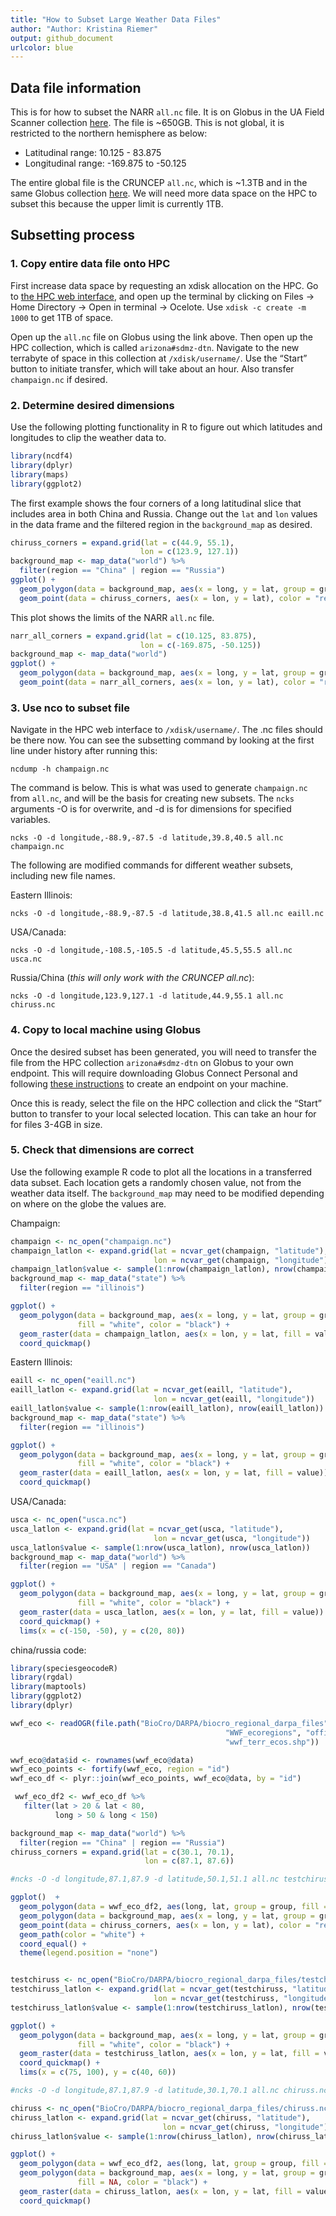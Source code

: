 ```yaml
---
title: "How to Subset Large Weather Data Files"
author: "Author: Kristina Riemer"
output: github_document
urlcolor: blue
---
```


## Data file information

This is for how to subset the NARR `all.nc` file. It is on Globus in the UA Field Scanner collection [here](https://app.globus.org/file-manager?origin_id=cbae3a96-d081-4951-bd1e-a8fda974cefa&origin_path=%2Fmet%2Fnarr%2Fthreehourly%2F). The file is ~650GB. This is not global, it is restricted to the northern hemisphere as below: 

 * Latitudinal range: 10.125 - 83.875 
 * Longitudinal range: -169.875 to -50.125

The entire global file is the CRUNCEP `all.nc`, which is ~1.3TB and in the same Globus collection [here](https://app.globus.org/file-manager?origin_id=cbae3a96-d081-4951-bd1e-a8fda974cefa&origin_path=%2Fmet%2Fcruncep%2F). We will need more data space on the HPC to subset this because the upper limit is currently 1TB. 

## Subsetting process

### 1. Copy entire data file onto HPC

First increase data space by requesting an xdisk allocation on the HPC. Go to [the HPC web interface](https://ood.hpc.arizona.edu/pun/sys/dashboard), and open up the terminal by clicking on Files -> Home Directory -> Open in terminal -> Ocelote. Use `xdisk -c create -m 1000` to get 1TB of space.  

Open up the `all.nc` file on Globus using the link above. Then open up the HPC collection, which is called `arizona#sdmz-dtn`. Navigate to the new terrabyte of space in this collection at `/xdisk/username/`. Use the "Start" button to initiate transfer, which will take about an hour. Also transfer `champaign.nc` if desired. 

### 2. Determine desired dimensions

Use the following plotting functionality in R to figure out which latitudes and longitudes to clip the weather data to. 

```r
library(ncdf4)
library(dplyr)
library(maps)
library(ggplot2)
```

The first example shows the four corners of a long latitudinal slice that includes area in both China and Russia. Change out the `lat` and `lon` values in the data frame and the filtered region in the `background_map` as desired. 

```r
chiruss_corners = expand.grid(lat = c(44.9, 55.1), 
                             lon = c(123.9, 127.1))
background_map <- map_data("world") %>% 
  filter(region == "China" | region == "Russia")
ggplot() +
  geom_polygon(data = background_map, aes(x = long, y = lat, group = group), fill = "white", color = "black") +
  geom_point(data = chiruss_corners, aes(x = lon, y = lat), color = "red")
```

This plot shows the limits of the NARR `all.nc` file. 

```r
narr_all_corners = expand.grid(lat = c(10.125, 83.875), 
                             lon = c(-169.875, -50.125))
background_map <- map_data("world")
ggplot() +
  geom_polygon(data = background_map, aes(x = long, y = lat, group = group), fill = "white", color = "black") +
  geom_point(data = narr_all_corners, aes(x = lon, y = lat), color = "red")
```

### 3. Use nco to subset file

Navigate in the HPC web interface to `/xdisk/username/`. The .nc files should be there now. You can see the subsetting command by looking at the first line under history after running this: 

```shell
ncdump -h champaign.nc
```

The command is below. This is what was used to generate `champaign.nc` from `all.nc`, and will be the basis for creating new subsets. The `ncks` arguments -O is for overwrite, and -d is for dimensions for specified variables. 

```shell
ncks -O -d longitude,-88.9,-87.5 -d latitude,39.8,40.5 all.nc champaign.nc
```

The following are modified commands for different weather subsets, including new file names. 

Eastern Illinois: 
```shell
ncks -O -d longitude,-88.9,-87.5 -d latitude,38.8,41.5 all.nc eaill.nc
```

USA/Canada: 
```shell
ncks -O -d longitude,-108.5,-105.5 -d latitude,45.5,55.5 all.nc usca.nc
```

Russia/China (*this will only work with the CRUNCEP all.nc*):

```shell
ncks -O -d longitude,123.9,127.1 -d latitude,44.9,55.1 all.nc chiruss.nc
```

### 4. Copy to local machine using Globus

Once the desired subset has been generated, you will need to transfer the file from the HPC collection `arizona#sdmz-dtn` on Globus to your own endpoint. This will require downloading Globus Connect Personal and following [these instructions](https://www.globus.org/globus-connect-personal) to create an endpoint on your machine. 

Once this is ready, select the file on the HPC collection and click the "Start" button to transfer to your local selected location. This can take an hour for for files 3-4GB in size. 

### 5. Check that dimensions are correct

Use the following example R code to plot all the locations in a transferred data subset. Each location gets a randomly chosen value, not from the weather data itself. The `background_map` may need to be modified depending on where on the globe the values are. 

Champaign: 
```r
champaign <- nc_open("champaign.nc")
champaign_latlon <- expand.grid(lat = ncvar_get(champaign, "latitude"), 
                                lon = ncvar_get(champaign, "longitude"))
champaign_latlon$value <- sample(1:nrow(champaign_latlon), nrow(champaign_latlon))
background_map <- map_data("state") %>% 
  filter(region == "illinois")

ggplot() +
  geom_polygon(data = background_map, aes(x = long, y = lat, group = group), 
               fill = "white", color = "black") +
  geom_raster(data = champaign_latlon, aes(x = lon, y = lat, fill = value)) +
  coord_quickmap()
```

Eastern Illinois: 
```r
eaill <- nc_open("eaill.nc")
eaill_latlon <- expand.grid(lat = ncvar_get(eaill, "latitude"), 
                                lon = ncvar_get(eaill, "longitude"))
eaill_latlon$value <- sample(1:nrow(eaill_latlon), nrow(eaill_latlon))
background_map <- map_data("state") %>% 
  filter(region == "illinois")

ggplot() +
  geom_polygon(data = background_map, aes(x = long, y = lat, group = group), 
               fill = "white", color = "black") +
  geom_raster(data = eaill_latlon, aes(x = lon, y = lat, fill = value)) +
  coord_quickmap()
```

USA/Canada: 
```r
usca <- nc_open("usca.nc")
usca_latlon <- expand.grid(lat = ncvar_get(usca, "latitude"), 
                                lon = ncvar_get(usca, "longitude"))
usca_latlon$value <- sample(1:nrow(usca_latlon), nrow(usca_latlon))
background_map <- map_data("world") %>% 
  filter(region == "USA" | region == "Canada")

ggplot() +
  geom_polygon(data = background_map, aes(x = long, y = lat, group = group), 
               fill = "white", color = "black") +
  geom_raster(data = usca_latlon, aes(x = lon, y = lat, fill = value)) +
  coord_quickmap() +
  lims(x = c(-150, -50), y = c(20, 80))
```



china/russia code: 
```r
library(speciesgeocodeR)
library(rgdal)
library(maptools)
library(ggplot2)
library(dplyr)

wwf_eco <- readOGR(file.path("BioCro/DARPA/biocro_regional_darpa_files", 
                                                "WWF_ecoregions", "official", 
                                                "wwf_terr_ecos.shp"))

wwf_eco@data$id <- rownames(wwf_eco@data)
wwf_eco_points <- fortify(wwf_eco, region = "id")
wwf_eco_df <- plyr::join(wwf_eco_points, wwf_eco@data, by = "id")

 wwf_eco_df2 <- wwf_eco_df %>% 
   filter(lat > 20 & lat < 80,
          long > 50 & long < 150)

background_map <- map_data("world") %>% 
  filter(region == "China" | region == "Russia")
chiruss_corners = expand.grid(lat = c(30.1, 70.1), 
                              lon = c(87.1, 87.6))

#ncks -O -d longitude,87.1,87.9 -d latitude,50.1,51.1 all.nc testchiruss.nc

ggplot()  +
  geom_polygon(data = wwf_eco_df2, aes(long, lat, group = group, fill = ECO_NAME)) +
  geom_polygon(data = background_map, aes(x = long, y = lat, group = group), fill = NA, color = "black") +
  geom_point(data = chiruss_corners, aes(x = lon, y = lat), color = "red") +
  geom_path(color = "white") +
  coord_equal() +
  theme(legend.position = "none")


testchiruss <- nc_open("BioCro/DARPA/biocro_regional_darpa_files/testchiruss.nc")
testchiruss_latlon <- expand.grid(lat = ncvar_get(testchiruss, "latitude"), 
                                lon = ncvar_get(testchiruss, "longitude"))
testchiruss_latlon$value <- sample(1:nrow(testchiruss_latlon), nrow(testchiruss_latlon))

ggplot() +
  geom_polygon(data = background_map, aes(x = long, y = lat, group = group), 
               fill = "white", color = "black") +
  geom_raster(data = testchiruss_latlon, aes(x = lon, y = lat, fill = value)) +
  coord_quickmap() +
  lims(x = c(75, 100), y = c(40, 60))

#ncks -O -d longitude,87.1,87.9 -d latitude,30.1,70.1 all.nc chiruss.nc

chiruss <- nc_open("BioCro/DARPA/biocro_regional_darpa_files/chiruss.nc")
chiruss_latlon <- expand.grid(lat = ncvar_get(chiruss, "latitude"), 
                                  lon = ncvar_get(chiruss, "longitude"))
chiruss_latlon$value <- sample(1:nrow(chiruss_latlon), nrow(chiruss_latlon))

ggplot() +
  geom_polygon(data = wwf_eco_df2, aes(long, lat, group = group, fill = ECO_NAME)) +
  geom_polygon(data = background_map, aes(x = long, y = lat, group = group), 
               fill = NA, color = "black") +
  geom_raster(data = chiruss_latlon, aes(x = lon, y = lat, fill = value)) +
  coord_quickmap()
```

